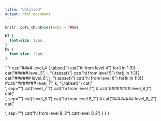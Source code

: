 ```yaml
---
title: "Untitled"
output: html_document
---
```


```r
knitr::opts_chunk$set(echo = TRUE)
```

```css
h7 {
  font-size: 12px;
}
h8 {
  font-size: 12px;
}
```

```r
cat("#### level_4 {.tabset}\n\n")
cat("hi from level 4\n\n")
for(i in 1:3){
  cat("##### level_5", i, "{.tabset}\n\n")
  cat("hi from level 5\n\n")
  for(j in 1:3){
    cat("###### level_6", j, "{.tabset}\n\n")
    cat("hi from level 6\n\n")
    for(k in 1:3){
      #cat("####### level_7", k, "{.tabset}\n\n")
      cat('<div id="level_7-', i, '-', j, '-', k, '" class="section level7 tabset">', sep="")
      cat('<h7>level_7 1</h7>')
      cat("hi from level 7\n\n")
#      cat("######## level_8_1\n\n")
      cat('<div id="level_8-', i, '-', j, '-', k, '-1" class="section level8 tabset">', sep="")
      cat('<h8>level_8 1</h8>')
      cat("hi from level 8_1\n\n")
#      cat("######## level_8_2\n\n")
      cat('<div id="level_8-', i, '-', j, '-', k, '-2" class="section level8 tabset">', sep="")
      cat("hi from level 8_2\n\n")
      cat('<h8>level_8 2</h8>')
    }
  }
}
